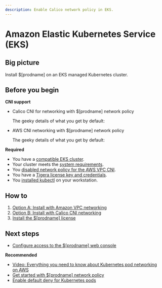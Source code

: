 ```yaml
---
description: Enable Calico network policy in EKS.
---
```



# Amazon Elastic Kubernetes Service (EKS)

## Big picture

Install $[prodname] on an EKS managed Kubernetes cluster.

## Before you begin

**CNI support**

- Calico CNI for networking with $[prodname] network policy

  The geeky details of what you get by default:

  <GeekDetails
    prodname='$[prodname]'
    details='Policy:Calico,IPAM:Calico,CNI:Calico,Overlay:IPIP,Routing:BGP,Datastore:Kubernetes'
  />

- AWS CNI networking with $[prodname] network policy

  The geeky details of what you get by default:

  <GeekDetails
    prodname='$[prodname]'
    details='Policy:Calico,IPAM:AWS,CNI:AWS,Overlay:No,Routing:VPC Native,Datastore:Kubernetes'
  />

**Required**

* You have a [compatible EKS cluster](../compatibility.mdx#eks).
* Your cluster meets the [system requirements](requirements.mdx).
* You [disabled network policy for the AWS VPC CNI](https://docs.aws.amazon.com/eks/latest/userguide/network-policy-disable.html).
* You have a [Tigera license key and credentials](calico-enterprise.mdx).
* You [installed kubectl](https://kubernetes.io/docs/tasks/tools/install-kubectl/) on your workstation.

## How to

1. [Option A: Install with Amazon VPC networking](#install-eks-with-amazon-vpc-networking)
1. [Option B: Install with Calico CNI networking](#install-eks-with-calico-networking)
1. [Install the $[prodname] license](#install-the-calico-enterprise-license)

<InstallEKS clusterType='standalone' />

## Next steps

- [Configure access to the $[prodname] web console](../../operations/cnx/access-the-manager.mdx)

**Recommended**

- [Video: Everything you need to know about Kubernetes pod networking on AWS](https://www.projectcalico.org/everything-you-need-to-know-about-kubernetes-pod-networking-on-aws/)
- [Get started with $[prodname] network policy](../../network-policy/beginners/calico-network-policy.mdx)
- [Enable default deny for Kubernetes pods](../../network-policy/beginners/kubernetes-default-deny.mdx)
